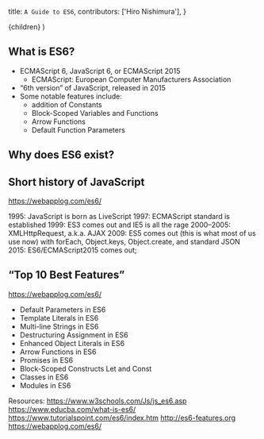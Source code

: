   title: `A Guide to ES6`,
  contributors: ['Hiro Nishimura'],
}

  <FancyGuideLayout frontMatter={meta}>{children}</FancyGuideLayout>
)

<ProseSection>


## What is ES6?

- ECMAScript 6, JavaScript 6, or ECMAScript 2015
  - ECMAScript: European Computer Manufacturers Association
- “6th version” of JavaScript, released in 2015
- Some notable features include:
  - addition of Constants
  - Block-Scoped Variables and Functions
  - Arrow Functions
  - Default Function Parameters

## Why does ES6 exist?

## Short history of JavaScript

https://webapplog.com/es6/

1995: JavaScript is born as LiveScript
1997: ECMAScript standard is established
1999: ES3 comes out and IE5 is all the rage
2000–2005: XMLHttpRequest, a.k.a. AJAX
2009: ES5 comes out (this is what most of us use now) with forEach, Object.keys, Object.create, and standard JSON
2015: ES6/ECMAScript2015 comes out;

## “Top 10 Best Features”

https://webapplog.com/es6/

- Default Parameters in ES6
- Template Literals in ES6
- Multi-line Strings in ES6
- Destructuring Assignment in ES6
- Enhanced Object Literals in ES6
- Arrow Functions in ES6
- Promises in ES6
- Block-Scoped Constructs Let and Const
- Classes in ES6
- Modules in ES6

Resources:
https://www.w3schools.com/Js/js_es6.asp
https://www.educba.com/what-is-es6/
https://www.tutorialspoint.com/es6/index.htm
http://es6-features.org
https://webapplog.com/es6/

</ProseSection>

